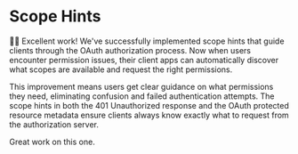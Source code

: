 # Scope Hints

<EpicVideo url="https://www.epicai.pro/workshops/day-7-8-mcp-auth/scope-hints-p0c97/solution" />

👨‍💼 Excellent work! We've successfully implemented scope hints that guide clients through the OAuth authorization process. Now when users encounter permission issues, their client apps can automatically discover what scopes are available and request the right permissions.

This improvement means users get clear guidance on what permissions they need, eliminating confusion and failed authentication attempts. The scope hints in both the 401 Unauthorized response and the OAuth protected resource metadata ensure clients always know exactly what to request from the authorization server.

Great work on this one.
